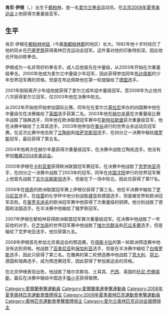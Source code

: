 '''肯尼·伊根'''（{{lang|en|Kenneth Egan}}，{{bd|1982年|1月7日||}}）出生于[[都柏林|都柏林]]，是一名[[爱尔兰|爱尔兰]][[拳击|拳击]]运动员。在[[北京|北京]][[2008年夏季奧林匹克運動會拳擊次重量級比賽|2008年夏季奥运会]]上他获得次重量级亚军。

==生平==
肯尼·伊根在[[都柏林地區|都柏林地區]]（今属[[南都柏林郡|南都柏林郡]]的地区）长大。1992年他十岁时经历了他的同乡{{lang|en|Michael Carruth}}在[[巴塞罗那|巴塞罗那]]获得奥林匹克运动会冠军。这件事对他的印象特别深，因此他也开始训练拳击。

伊根成为一名非常好的拳击手。成人后他首先在中量级，从2003年开始在次重量级拳击。2000年他成为爱尔兰中量级少年冠军，因此获得参加同年[[布达佩斯|布达佩斯]]的少年世界冠军赛的资格。但是在布达佩斯他在第一轮就输给了[[德国|德国]]选手。

2001年刚刚离开少年组他就获得了爱尔兰成年组中量级冠军。至2008年为止他共六次获得爱尔兰冠军，仅2003年他在决赛中败北。

从2002年开始他开始参加国际比赛。同年在在爱尔兰[[基拉尼|基拉尼]]举办的四国赛中他在中量级仅在决赛输给了[[英国|英国]]选手获第二名。2003年他在[[赫尔辛基|赫尔辛基]]在次重量级比赛中战胜了瑞典选手，同年他在欧洲联盟冠军赛中在[[斯特拉斯堡|斯特拉斯堡]]获次重量级亚军，他在决赛中输给了土耳其选手。2003年他参加在[[曼谷|曼谷]]进行的世界业余运动员冠军赛。在这次比赛中他击败了[[立陶宛|立陶宛]]和[[哈萨克斯坦|哈萨克斯坦]]选手，在四分之一决赛中输给[[俄罗斯|俄罗斯]]冠军，最后获得了第五名。

2004年他再次在赫尔辛基获得次重量级冠军，在决赛中战胜立陶宛选手。他没有参加[[雅典|雅典]][[2004年夏季奥林匹克运动会拳击比赛|2004年奥运会]]。

2005年伊根在[[卡利亚里|卡利亚里]]获得欧洲联盟冠军赛冠军。在决赛中他战胜了[[克罗地亚|克罗地亚]]选手，在四分之一决赛中战胜了2003年的冠军。同年在[[中国|中国]][[沈阳|沈阳]]举行的世界冠军赛上他首先战胜了[[吉尔吉斯斯坦|吉尔吉斯斯坦]]选手，但是在下一场中败北，因此仅获得了第17名。

2006年在[[佩奇|佩奇]]的欧洲联盟冠军赛上伊根仅获得了第三名，他在半决赛中输给了[[罗马尼亚|罗马尼亚]]选手。在[[哈雷_(德国)|哈雷]]的化学杯中他分别战胜[[捷克|捷克]]和德国选手，但是被世界和欧洲冠军击败。在[[普罗夫迪夫|普罗夫迪夫]]的欧洲冠军赛中他获得了次重量级的铜牌。他分别战胜了德国和法国选手。在半决赛中他输给了俄罗斯冠军。

2007年伊根在都柏林获得欧洲联盟冠军赛次重量级冠军。在决赛中他战胜了一年前他的对手。在[[芝加哥|芝加哥]]的世界冠军赛中他战胜了[[维尔京群岛|维尔京群岛]]和[[厄瓜多爾|厄瓜多爾]]选手，但是输给了克罗地亚选手，他仅获第九名。

2008年伊根首先参加北京奥运会的预选赛。在[[佩斯卡拉|佩斯卡拉]]的第一轮欧洲预选赛中他没有达到资格。他战胜了[[亚美尼亚|亚美尼亚]]和[[保加利亚|保加利亚]]选手，但是在半决赛中输给了[[白俄罗斯|白俄罗斯]]选手，因此只获得了第三名。在雅典的第二轮预选赛中他战胜了[[意大利|意大利]]、[[荷兰|荷兰]]、德国和瑞典选手，成为预选赛冠军，因此获得了参加奥运会的资格。

在北京伊根表现出色，他战胜了维尔京群岛、土耳其、[[巴西|巴西]]、英国的[[托尼·杰佛瑞斯|托尼·杰佛瑞斯]]，最后在决赛中输给中国选手[[张小平_(拳击运动员)|張小平]]获得银牌。

{{DEFAULTSORT:Egan, Kenneth}}
[[Category:愛爾蘭拳擊運動員|Category:愛爾蘭拳擊運動員]]
[[Category:愛爾蘭奧運拳擊運動員|Category:愛爾蘭奧運拳擊運動員]]
[[Category:2008年夏季奧林匹克運動會獎牌得主|Category:2008年夏季奧林匹克運動會獎牌得主]]
[[Category:2008年夏季奧林匹克運動會拳擊運動員|Category:2008年夏季奧林匹克運動會拳擊運動員]]
[[Category:奧林匹克運動會拳擊獎牌得主|Category:奧林匹克運動會拳擊獎牌得主]]
[[Category:爱尔兰奥林匹克运动会银牌得主|Category:爱尔兰奥林匹克运动会银牌得主]]